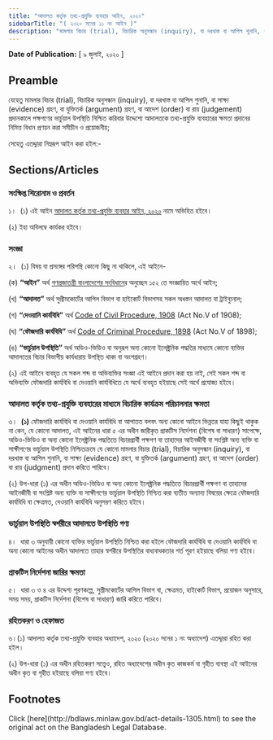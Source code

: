 ```yaml
---
title: "আদালত কর্তৃক তথ্য-প্রযুক্তি ব্যবহার আইন, ২০২০"
sidebarTitle: "( ২০২০ সনের ১১ নং আইন )"
description: "মামলার বিচার (trial), বিচারিক অনুসন্ধান (inquiry), বা দরখাস্ত বা আপিল শুনানি, বা সাক্ষ্য (evidence) গ্রহণ, বা যুক্তিতর্ক (argument) গ্রহণ, বা আদেশ (order) বা রায় (judgement) প্রদানকালে পক্ষগণের ভার্চুয়াল উপস্থিতি নিশ্চিত করিবার উদ্দেশ্যে আদালতকে তথ্য-প্রযুক্তি ব্যবহারের ক্ষমতা প্রদানের নিমিত্ত বিধান প্রণয়নকল্পে প্রণীত আইন"
---
```


**Date of Publication:** [ ৯ জুলাই, ২০২০ ]

## Preamble

যেহেতু মামলার বিচার (trial), বিচারিক অনুসন্ধান (inquiry), বা দরখাস্ত বা আপিল শুনানি, বা সাক্ষ্য (evidence) গ্রহণ, বা যুক্তিতর্ক (argument) গ্রহণ, বা আদেশ (order) বা রায় (judgement) প্রদানকালে পক্ষগণের ভার্চুয়াল উপস্থিতি নিশ্চিত করিবার উদ্দেশ্যে আদালতকে তথ্য-প্রযুক্তি ব্যবহারের ক্ষমতা প্রদানের নিমিত্ত বিধান প্রণয়ন করা সমীচীন ও প্রয়োজনীয়;

সেহেতু এতদ্দ্বারা নিম্নরূপ আইন করা হইল:-

## Sections/Articles

### সংক্ষিপ্ত শিরোনাম ও প্রবর্তন

১।  (১) এই আইন [আদালত কর্তৃক তথ্য-প্রযুক্তি ব্যবহার আইন, ২০২০](/act-1305.html "আদালত কর্তৃক তথ্য-প্রযুক্তি ব্যবহার আইন, ২০২০") নামে অভিহিত হইবে।

(২) ইহা অবিলম্বে কার্যকর হইবে।

### সংজ্ঞা

২।  (১) বিষয় বা প্রসঙ্গের পরিপন্থি কোনো কিছু না থাকিলে, এই আইনে-

(ক) **“আইন”** অর্থ [গণপ্রজাতন্ত্রী বাংলাদেশের সংবিধান](/act-957.html "গণপ্রজাতন্ত্রী বাংলাদেশের সংবিধান")ের অনুচ্ছেদ ১৫২ তে সংজ্ঞায়িত অর্থে আইন;

(খ) **“আদালত”** অর্থ সুপ্রীমকোর্টের আপিল বিভাগ বা হাইকোর্ট বিভাগসহ সকল অধস্তন আদালত বা ট্রাইব্যুনাল;

(গ) **“দেওয়ানি কার্যবিধি”** অর্থ [Code of Civil Procedure, 1908](/act-86.html "Code of Civil Procedure, 1908") (Act No.V of 1908);

(ঘ) **“ফৌজদারি কার্যবিধি”** অর্থ [Code of Criminal Procedure, 1898](/act-75.html "Code of Criminal Procedure, 1898") (Act No.V of 1898);

(ঙ) **“ভার্চুয়াল উপস্থিতি”** অর্থ অডিও-ভিডিও বা অনুরূপ অন্য কোনো ইলেক্ট্রনিক পদ্ধতির মাধ্যমে কোনো ব্যক্তির আদালতের বিচার বিভাগীয় কার্যধারায় উপস্থিত থাকা বা অংশগ্রহণ।

(২) এই আইনে ব্যবহৃত যে সকল শব্দ বা অভিব্যক্তির সংজ্ঞা এই আইনে প্রদান করা হয় নাই, সেই সকল শব্দ বা অভিব্যক্তি ফৌজদারি কার্যবিধি বা দেওয়ানি কার্যবিধিতে যে অর্থে ব্যবহৃত হইয়াছে সেই অর্থে প্রযোজ্য হইবে।

### আদালত কর্তৃক তথ্য-প্রযুক্তি ব্যবহারের মাধ্যমে বিচারিক কার্যক্রম পরিচালনার ক্ষমতা

৩।  **(১)** ফৌজদারি কার্যবিধি বা দেওয়ানি কার্যবিধি বা আপাতত বলবৎ অন্য কোনো আইনে ভিন্নতর যাহা কিছুই থাকুক না কেন, যে কোনো আদালত, এই আইনের ধারা ৫ এর অধীন জারীকৃত প্রাকটিস নির্দেশনা (বিশেষ বা সাধারণ) সাপেক্ষে, অডিও-ভিডিও বা অন্য কোনো ইলেক্ট্রনিক পদ্ধতিতে বিচারপ্রার্থী পক্ষগণ বা তাহাদের আইনজীবী বা সংশ্লিষ্ট অন্য ব্যক্তি বা সাক্ষীগণের ভার্চুয়াল উপস্থিতি নিশ্চিতক্রমে যে কোনো মামলার বিচার (trial), বিচারিক অনুসন্ধান (inquiry), বা দরখাস্ত বা আপিল শুনানি, বা সাক্ষ্য (evidence) গ্রহণ, বা যুক্তিতর্ক (argument) গ্রহণ, বা আদেশ (order) বা রায় (judgment) প্রদান করিতে পারিবে।

(২) উপ-ধারা (১) এর অধীন অডিও-ভিডিও বা অন্য কোনো ইলেক্ট্রনিক পদ্ধতিতে বিচারপ্রার্থী পক্ষগণ বা তাহাদের আইনজীবী বা সংশ্লিষ্ট অন্য ব্যক্তি বা সাক্ষীগণের ভার্চুয়াল উপস্থিতি নিশ্চিত করা ব্যতীত অন্যান্য বিষয়ের ক্ষেত্রে ফৌজদারি কার্যবিধি বা ক্ষেত্রমত, দেওয়ানি কার্যবিধি অনুসরণ করিতে হইবে।

### ভার্চুয়াল উপস্থিতি স্বশরীরে আদালতে উপস্থিতি গণ্য

৪।  ধারা ৩ অনুযায়ী কোনো ব্যক্তির ভার্চুয়াল উপস্থিতি নিশ্চিত করা হইলে ফৌজদারি কার্যবিধি বা দেওয়ানি কার্যবিধি বা অন্য কোনো আইনের অধীন আদালতে তাহার স্বশরীরে উপস্থিতির বাধ্যবাধকতার শর্ত পূরণ হইয়াছে বলিয়া গণ্য হইবে।

### প্রাকটিস নির্দেশনা জারির ক্ষমতা

৫।  ধারা ৩ ও ৪ এর উদ্দেশ্য পূরণকল্পে, সুপ্রীমকোর্টের আপিল বিভাগ বা, ক্ষেত্রমত, হাইকোর্ট বিভাগ, প্রয়োজন অনুসারে, সময় সময়, প্রাকটিস নির্দেশনা (বিশেষ বা সাধারণ) জারি করিতে পারিবে।

### রহিতকরণ ও হেফাজত

৬।(১) আদালত কর্তৃক তথ্য-প্রযুক্তি ব্যবহার অধ্যাদেশ, ২০২০ (২০২০ সনের ১ নং অধ্যাদেশ) এতদ্দ্বারা রহিত করা হইল।

(২) উপ-ধারা (১) এর অধীন রহিতকরণ সত্ত্বেও, রহিত অধ্যাদেশের অধীন কৃত কাজকর্ম বা গৃহীত ব্যবস্থা এই আইনের অধীন কৃত বা গৃহীত হইয়াছে বলিয়া গণ্য হইবে।

## Footnotes

<Note>
  Click [here](http://bdlaws.minlaw.gov.bd/act-details-1305.html) to see the original act on the Bangladesh Legal Database.
</Note>
